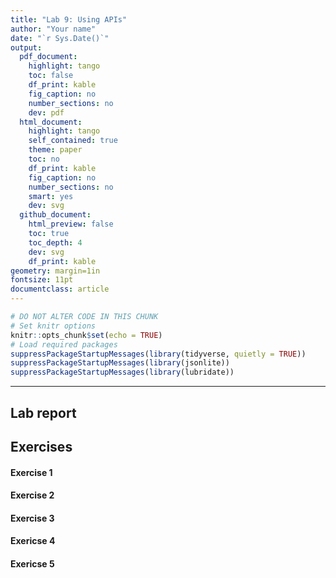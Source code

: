 ```yaml
---
title: "Lab 9: Using APIs"
author: "Your name"
date: "`r Sys.Date()`"
output: 
  pdf_document:
    highlight: tango
    toc: false
    df_print: kable
    fig_caption: no
    number_sections: no
    dev: pdf
  html_document:
    highlight: tango
    self_contained: true
    theme: paper
    toc: no
    df_print: kable
    fig_caption: no
    number_sections: no
    smart: yes
    dev: svg
  github_document:
    html_preview: false
    toc: true
    toc_depth: 4
    dev: svg
    df_print: kable
geometry: margin=1in
fontsize: 11pt
documentclass: article
---
```


```r
# DO NOT ALTER CODE IN THIS CHUNK
# Set knitr options
knitr::opts_chunk$set(echo = TRUE)
# Load required packages
suppressPackageStartupMessages(library(tidyverse, quietly = TRUE))
suppressPackageStartupMessages(library(jsonlite))
suppressPackageStartupMessages(library(lubridate))
```

* * *

## Lab report

## Exercises

#### Exercise 1




#### Exercise 2




#### Exercise 3




#### Exericse 4




#### Exericse 5




